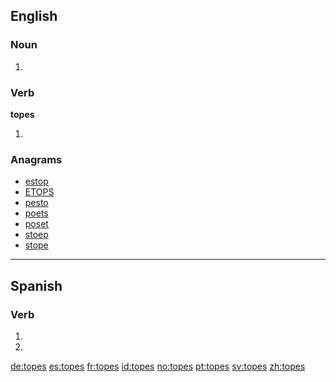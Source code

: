 ==English==

===Noun===
{{head|en}}

# {{plural of|tope}}

===Verb===
'''topes'''

# {{en-third-person singular of|tope}}

===Anagrams===
* [[estop#English|estop]]
* [[ETOPS#English|ETOPS]]
* [[pesto#English|pesto]]
* [[poets#English|poets]]
* [[poset#English|poset]]
* [[stoep#English|stoep]]
* [[stope#English|stope]]

----

==Spanish==

===Verb===
{{es-verb-form|topar}}

# {{es-verb form of|ending=ar|mood=imperative|sense=negative|pers=2|formal=no|number=singular|topar}}
# {{es-verb form of|ending=ar|mood=subjunctive|tense=present|pers=2|formal=no|number=singular|topar}}

[[de:topes]]
[[es:topes]]
[[fr:topes]]
[[id:topes]]
[[no:topes]]
[[pt:topes]]
[[sv:topes]]
[[zh:topes]]